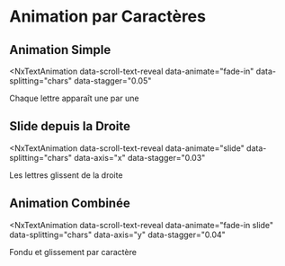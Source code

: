 # Animation par Caractères


## Animation Simple

<NxTextAnimation 
  data-scroll-text-reveal 
  data-animate="fade-in"
  data-splitting="chars"
  data-stagger="0.05"
>
  Chaque lettre apparaît une par une
</NxTextAnimation>

## Slide depuis la Droite

<NxTextAnimation 
  data-scroll-text-reveal 
  data-animate="slide"
  data-splitting="chars"
  data-axis="x"
  data-stagger="0.03"
>
  Les lettres glissent de la droite
</NxTextAnimation>

## Animation Combinée

<NxTextAnimation 
  data-scroll-text-reveal 
  data-animate="fade-in slide"
  data-splitting="chars"
  data-axis="y"
  data-stagger="0.04"
>
  Fondu et glissement par caractère
</NxTextAnimation> 